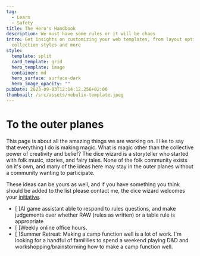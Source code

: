 ```yaml
---
tag:
  - Learn
  - Safety
title: The Hero's Handbook
description: We must have some rules or it will be chaos
intro: Get insights on customizing your web templates, from layout options to
  collection styles and more
style:
  template: split
  card_template: grid
  hero_template: image
  container: md
  hero_surface: surface-dark
  hero_image_opacity: ""
pubDate: 2023-09-03T12:14:12.256+02:00
thumbnail: /src/assets/nebulix-template.jpeg
---
```


# To the outer planes

This page is about all the amazing things we are working on. I like to say that everything I do is making magic. What is magic other than the collective power of creativity and belief? The dice wizard is a storyteller who started with folk music, stories, and fairy tales. None of the folk community exists on it's own, and many of the ideas here may stay in the outer planes without a community wanting to participate.

These ideas can be yours as well, and if you have something you think should be added to the list please contact me, the dice wizard welcomes your [initiative]('./initiative').

* [ ]AI game assistant able to respond to rules questions, and make judgements over whether RAW (rules as written) or a table rule is appropriate
* [ ]Weekly online office hours.
* [ ]Summer Retreat: Making a camp function well is a lot of work. I'm looking for a handful of famililies to spend a weekend playing D&D and workshopping/brainstorming how to make a camp function well.